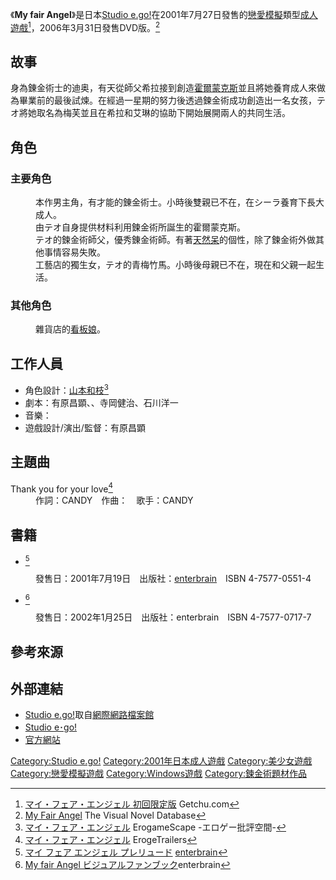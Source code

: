 {{Infobox animanga/Headerofja
|title= My fair Angel
|image= My Fair Angel.jpg
|size= 280px
|caption= CD-ROM版封面圖
|japanese= マイ フェア エンジェル
|english= My Fair Angel
|kana= 
|romaji= 
|genre= 戀愛、奇幻
}}
{{Infobox animanga/name
|original= 
|official= 
|formal= 
|common= 我的美麗天使
}}
{{Infobox animanga/Game
|標題=
|類型=[[戀愛模擬|戀愛模擬]]
|使用平台=Windows 98/Me（CD版）<br>Windows 98/ME/2000/XP（DVD版）<br>Windows XP/Vista/7/8（DL版）
|遊戲引擎=
|開發團隊=[[Studio_e.go!|Studio e.go!]]
|代理商=Studio e.go!（CD/DVD版）<br>[[DMM.com|DMM.com]]（DL版）
|製作人=
|監製=有原昌顕
|腳本=有原昌顕、深崎とうや<br>寺岡健治、石川洋一
|人物設定=[[山本和枝|山本和枝]]
|音樂=ぴょんも
|遊戲人數=1
|發售日=2001年7月27日（CD版）<br>2006年3月31日（DVD版）<br>2008年4月18日（DL版）
|對象年齡=18禁
|結局數=
}}
{{Infobox animanga/Footerofja}}
《'''My fair Angel'''》是日本[[Studio_e.go!|Studio e.go!]]在2001年7月27日發售的[[戀愛模擬|戀愛模擬]]類型[[日本成人遊戲|成人遊戲]]<ref>[http://www.getchu.com/soft.phtml?id=6388 マイ・フェア・エンジェル 初回限定版] {{Wayback|url=http://www.getchu.com/soft.phtml?id=6388 |date=20170224204906 }}Getchu.com{{ja}}</ref>，2006年3月31日發售DVD版。<ref>[https://vndb.org/v676 My Fair Angel] {{Wayback|url=https://vndb.org/v676 |date=20190705161605 }}The Visual Novel Database{{en}}</ref>

==故事==
身為錬金術士的迪奥，有天從師父希拉接到創造[[霍爾蒙克斯|霍爾蒙克斯]]並且將她養育成人來做為畢業前的最後試煉。在經過一星期的努力後透過鍊金術成功創造出一名女孩，テオ將她取名為梅芙並且在希拉和艾琳的協助下開始展開兩人的共同生活。

==角色==
===主要角色===
;{{nihongo|迪奥|テオ|聲：空野太陽}}
:本作男主角，有才能的錬金術士。小時後雙親已不在，在シーラ養育下長大成人。
;{{nihongo|梅芙|メイヴ|聲：宇佐美桃香}}
:由テオ自身提供材料利用鍊金術所誕生的霍爾蒙克斯。
;{{nihongo|希拉|シーラ|聲：{{lang|ja|森本れおな}}}}
:テオ的鍊金術師父，優秀錬金術師。有著[[天然呆|天然呆]]的個性，除了鍊金術外做其他事情容易失敗。
;{{nihongo|艾琳|エリン|聲：{{lang|ja|ダイナマイト☆亜美}}}}
:工藝店的獨生女，テオ的青梅竹馬。小時後母親已不在，現在和父親一起生活。

===其他角色===
;{{nihongo|汉娜|ハンナ|聲：{{lang|ja|森本れおな}}}}
:雜貨店的[[看板娘|看板娘]]。
;{{nihongo|クー|聲：{{lang|ja|富樫ケイ}}}}

==工作人員==
*角色設計：[[山本和枝|山本和枝]]<ref>[http://erogamescape.dyndns.org/~ap2/ero/toukei_kaiseki/game.php?game=1515 マイ・フェア・エンジェル] {{Wayback|url=http://erogamescape.dyndns.org/~ap2/ero/toukei_kaiseki/game.php?game=1515 |date=20150422194550 }}ErogameScape -エロゲー批評空間-{{ja}}</ref>
*劇本：有原昌顕、{{lang|ja|深崎とうや}}、寺岡健治、石川洋一
*音樂：{{lang|ja|ぴょんも}}
*遊戲設計/演出/監督：有原昌顕

==主題曲==
;Thank you for your love<ref>[http://erogetrailers.com/soft/3675 マイ・フェア・エンジェル] {{Wayback|url=http://erogetrailers.com/soft/3675 |date=20170718113950 }}ErogeTrailers{{ja}}</ref>
:作詞：CANDY　作曲：{{lang|ja|ぴょんも}}　歌手：CANDY

==書籍==
*{{lang|ja|マイ フェア エンジェル プレリュード}}<ref>[https://www.enterbrain.co.jp/product/mook/mook_tech_gian/212_tg_super_prelude/01243101 マイ フェア エンジェル プレリュード] {{Wayback|url=https://www.enterbrain.co.jp/product/mook/mook_tech_gian/212_tg_super_prelude/01243101 |date=20190217074456 }}[[enterbrain|enterbrain]]{{ja}}</ref>
:發售日：2001年7月19日　出版社：[[enterbrain|enterbrain]]　ISBN 4-7577-0551-4
*{{lang|ja|My fair Angel ビジュアルファンブック}}<ref>[https://www.enterbrain.co.jp/product/mook/mook_entame/214_magi_cu/01197101.html My fair Angel ビジュアルファンブック]enterbrain{{ja}}</ref>
:發售日：2002年1月25日　出版社：enterbrain　ISBN 4-7577-0717-7

==參考來源==
{{reflist|30em}}

==外部連結==
*[https://web.archive.org/web/20110722095531/http://www.studio-ego.co.jp/ Studio e.go!]取自[[網際網路檔案館|網際網路檔案館]]{{ja}}
*[http://www.studio-ego.jp/ Studio e･go!]{{Wayback|url=http://www.studio-ego.jp/ |date=20151207060752 }}{{ja}}
*[http://www.studio-ego.jp/game/mfa/index.html 官方網站]{{Wayback|url=http://www.studio-ego.jp/game/mfa/index.html |date=20150619235924 }}{{ja}}

{{Studio e.go!}}

[[Category:Studio_e.go!|Category:Studio e.go!]]
[[Category:2001年日本成人遊戲|Category:2001年日本成人遊戲]]
[[Category:美少女遊戲|Category:美少女遊戲]]
[[Category:戀愛模擬遊戲|Category:戀愛模擬遊戲]]
[[Category:Windows遊戲|Category:Windows遊戲]]
[[Category:鍊金術題材作品|Category:鍊金術題材作品]]
